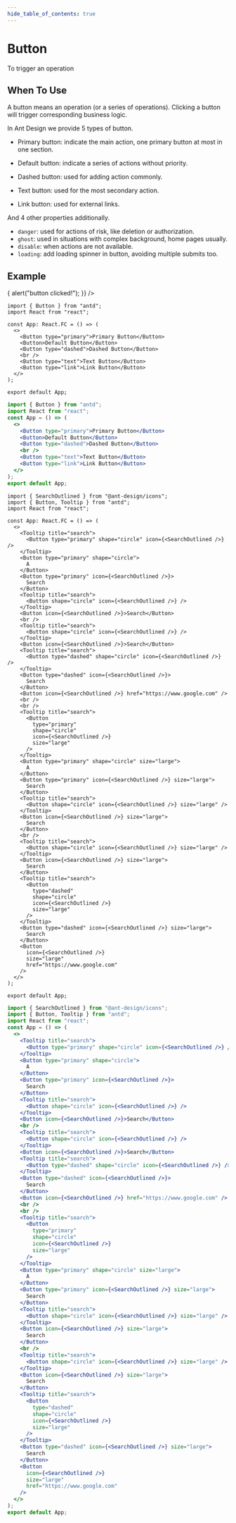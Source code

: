 ```yaml
---
hide_table_of_contents: true
---
```


# Button

To trigger an operation

## When To Use

A button means an operation (or a series of operations). Clicking a button will trigger corresponding business logic.

In Ant Design we provide 5 types of button.

- Primary button: indicate the main action, one primary button at most in one section.

- Default button: indicate a series of actions without priority.

- Dashed button: used for adding action commonly.

- Text button: used for the most secondary action.

- Link button: used for external links.

And 4 other properties additionally.

- `danger`: used for actions of risk, like deletion or authorization.
- `ghost`: used in situations with complex background, home pages usually.
- `disable`: when actions are not available.
- `loading`: add loading spinner in button, avoiding multiple submits too.

## Example



<Wrapper display="flex" flexWrap="nowrap">

<Wrapper width="50%">
<BoxDesign
  onClick={() => {
    alert("button clicked!");
  }}
/>

<Tabs groupId="button">
<TabItem value="TypeScript">

```tsx
import { Button } from "antd";
import React from "react";

const App: React.FC = () => (
  <>
    <Button type="primary">Primary Button</Button>
    <Button>Default Button</Button>
    <Button type="dashed">Dashed Button</Button>
    <br />
    <Button type="text">Text Button</Button>
    <Button type="link">Link Button</Button>
  </>
);

export default App;
```

</TabItem>
<TabItem value="JavaScript">

```jsx
import { Button } from "antd";
import React from "react";
const App = () => (
  <>
    <Button type="primary">Primary Button</Button>
    <Button>Default Button</Button>
    <Button type="dashed">Dashed Button</Button>
    <br />
    <Button type="text">Text Button</Button>
    <Button type="link">Link Button</Button>
  </>
);
export default App;
```

</TabItem>
</Tabs>

</Wrapper>

<Wrapper width="50%">


<LoadingButton />

<Tabs groupId="buttonV1">
<TabItem value="TypeScript">

```tsx
import { SearchOutlined } from "@ant-design/icons";
import { Button, Tooltip } from "antd";
import React from "react";

const App: React.FC = () => (
  <>
    <Tooltip title="search">
      <Button type="primary" shape="circle" icon={<SearchOutlined />} />
    </Tooltip>
    <Button type="primary" shape="circle">
      A
    </Button>
    <Button type="primary" icon={<SearchOutlined />}>
      Search
    </Button>
    <Tooltip title="search">
      <Button shape="circle" icon={<SearchOutlined />} />
    </Tooltip>
    <Button icon={<SearchOutlined />}>Search</Button>
    <br />
    <Tooltip title="search">
      <Button shape="circle" icon={<SearchOutlined />} />
    </Tooltip>
    <Button icon={<SearchOutlined />}>Search</Button>
    <Tooltip title="search">
      <Button type="dashed" shape="circle" icon={<SearchOutlined />} />
    </Tooltip>
    <Button type="dashed" icon={<SearchOutlined />}>
      Search
    </Button>
    <Button icon={<SearchOutlined />} href="https://www.google.com" />
    <br />
    <br />
    <Tooltip title="search">
      <Button
        type="primary"
        shape="circle"
        icon={<SearchOutlined />}
        size="large"
      />
    </Tooltip>
    <Button type="primary" shape="circle" size="large">
      A
    </Button>
    <Button type="primary" icon={<SearchOutlined />} size="large">
      Search
    </Button>
    <Tooltip title="search">
      <Button shape="circle" icon={<SearchOutlined />} size="large" />
    </Tooltip>
    <Button icon={<SearchOutlined />} size="large">
      Search
    </Button>
    <br />
    <Tooltip title="search">
      <Button shape="circle" icon={<SearchOutlined />} size="large" />
    </Tooltip>
    <Button icon={<SearchOutlined />} size="large">
      Search
    </Button>
    <Tooltip title="search">
      <Button
        type="dashed"
        shape="circle"
        icon={<SearchOutlined />}
        size="large"
      />
    </Tooltip>
    <Button type="dashed" icon={<SearchOutlined />} size="large">
      Search
    </Button>
    <Button
      icon={<SearchOutlined />}
      size="large"
      href="https://www.google.com"
    />
  </>
);

export default App;
```

</TabItem>
<TabItem value="JavaScript">

```jsx
import { SearchOutlined } from "@ant-design/icons";
import { Button, Tooltip } from "antd";
import React from "react";
const App = () => (
  <>
    <Tooltip title="search">
      <Button type="primary" shape="circle" icon={<SearchOutlined />} />
    </Tooltip>
    <Button type="primary" shape="circle">
      A
    </Button>
    <Button type="primary" icon={<SearchOutlined />}>
      Search
    </Button>
    <Tooltip title="search">
      <Button shape="circle" icon={<SearchOutlined />} />
    </Tooltip>
    <Button icon={<SearchOutlined />}>Search</Button>
    <br />
    <Tooltip title="search">
      <Button shape="circle" icon={<SearchOutlined />} />
    </Tooltip>
    <Button icon={<SearchOutlined />}>Search</Button>
    <Tooltip title="search">
      <Button type="dashed" shape="circle" icon={<SearchOutlined />} />
    </Tooltip>
    <Button type="dashed" icon={<SearchOutlined />}>
      Search
    </Button>
    <Button icon={<SearchOutlined />} href="https://www.google.com" />
    <br />
    <br />
    <Tooltip title="search">
      <Button
        type="primary"
        shape="circle"
        icon={<SearchOutlined />}
        size="large"
      />
    </Tooltip>
    <Button type="primary" shape="circle" size="large">
      A
    </Button>
    <Button type="primary" icon={<SearchOutlined />} size="large">
      Search
    </Button>
    <Tooltip title="search">
      <Button shape="circle" icon={<SearchOutlined />} size="large" />
    </Tooltip>
    <Button icon={<SearchOutlined />} size="large">
      Search
    </Button>
    <br />
    <Tooltip title="search">
      <Button shape="circle" icon={<SearchOutlined />} size="large" />
    </Tooltip>
    <Button icon={<SearchOutlined />} size="large">
      Search
    </Button>
    <Tooltip title="search">
      <Button
        type="dashed"
        shape="circle"
        icon={<SearchOutlined />}
        size="large"
      />
    </Tooltip>
    <Button type="dashed" icon={<SearchOutlined />} size="large">
      Search
    </Button>
    <Button
      icon={<SearchOutlined />}
      size="large"
      href="https://www.google.com"
    />
  </>
);
export default App;
```

</TabItem>
</Tabs>

</Wrapper>

</Wrapper>
